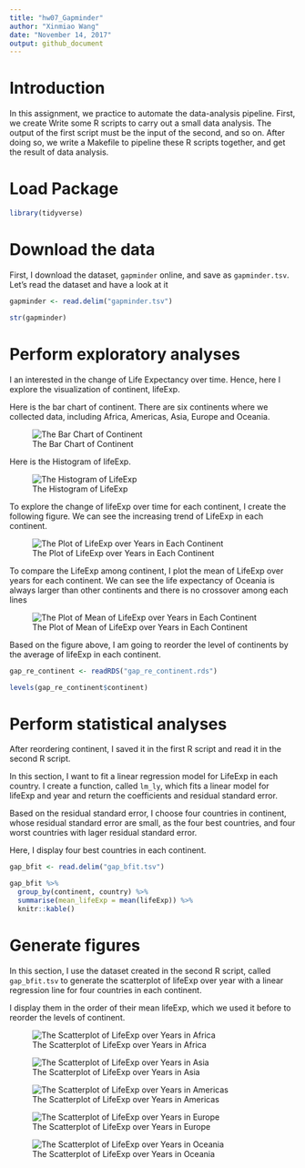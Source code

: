```yaml
---
title: "hw07_Gapminder"
author: "Xinmiao Wang"
date: "November 14, 2017"
output: github_document
---
```


# Introduction

In this assignment, we practice to automate the data-analysis pipeline. 
First, we create Write some R scripts to carry out a small data analysis. The output of the first script must be the input of the second, and so on. After doing so, we write a Makefile to pipeline these R scripts together, and get the result of data analysis.

# Load Package
```r
library(tidyverse)
```


# Download the data

First, I download the dataset, `gapminder` online, and save as `gapminder.tsv`.
Let's read the dataset and have a look at it

```r
gapminder <- read.delim("gapminder.tsv")

str(gapminder)
```


# Perform exploratory analyses

I an interested in the change of Life Expectancy over time. Hence, here I explore the visualization of continent, lifeExp.

Here is the bar chart of continent. 
There are six continents where we collected data, including Africa, Americas, Asia, Europe and Oceania.

![The Bar Chart of Continent](barchart.png)

Here is the Histogram of lifeExp.

![The Histogram of LifeExp](histogram.png)

To explore the change of lifeExp over time for each continent, I create the following figure. We can see the increasing trend of LifeExp in each continent.

![The Plot of LifeExp over Years in Each Continent](timeplot_lifeExp.png)

To compare the LifeExp among continent, I plot the mean of LifeExp over years for each continent. We can see the life expectancy of Oceania is always larger than other continents and there is no crossover among each lines

![The Plot of Mean of LifeExp over Years in Each Continent](timeplot_meanLifeExp.png)

Based on the figure above, I am going to reorder the level of continents by the average of lifeExp in each continent. 

```r
gap_re_continent <- readRDS("gap_re_continent.rds")

levels(gap_re_continent$continent)
```


# Perform statistical analyses

After reordering continent, I saved it in the first R script and read it in the second R script. 

In this section, I want to fit a linear regression model for LifeExp in each country. I create a function, called `lm_ly`, which fits a linear model for lifeExp and year and return the coefficients and residual standard error. 

Based on the residual standard error, I choose four countries in continent, whose residual standard error are small, as the four best countries, and four worst countries with lager residual standard error.

Here, I display four best countries in each continent.
```r
gap_bfit <- read.delim("gap_bfit.tsv")

gap_bfit %>%
  group_by(continent, country) %>% 
  summarise(mean_lifeExp = mean(lifeExp)) %>% 
  knitr::kable()

```


# Generate figures

In this section, I use the dataset created in the second R script, called `gap_bfit.tsv` to generate the scatterplot of lifeExp over year with a linear regression line for four countries in each continent.

I display them in the order of their mean lifeExp, which we used it before to reorder the levels of continent.


![The Scatterplot of LifeExp over Years in Africa](Africa.png)

![The Scatterplot of LifeExp over Years in Asia](Asia.png)


![The Scatterplot of LifeExp over Years in Americas](Americas.png)


![The Scatterplot of LifeExp over Years in Europe](Europe.png)


![The Scatterplot of LifeExp over Years in Oceania](Oceania.png)


